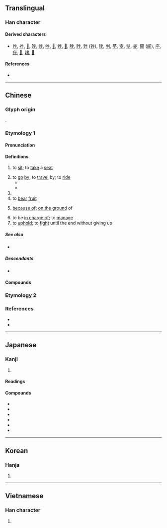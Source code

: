 {{also|座}}
{{character info}}
==Translingual==
{{stroke order}}

===Han character===
{{Han char|rn=32|rad=土|as=04|sn=7|four=88104|canj=OOG|ids=⿻土从,⿱𠦏一}}

====Derived characters====
* [[侳]], [[挫]], [[𡌚]], [[䂳]], [[㟇]], [[唑]], [[𢚂]], [[㛗]], [[𡨠]], [[脞]], [[睉]], [[銼]] ([[锉]]), [[矬]], [[剉]], [[莝]], [[桽]], [[髽]], [[夎]], [[䦟]] ([[䦷]]), [[座]], [[痤]], [[𣨎]], [[趖]], [[𫐩]]

====References====
* {{Han ref|kx=0225.150|dkj=04931|dj=0460.060|hdz=10423.120|uh=5750}}

----

==Chinese==

===Glyph origin===
{{Han etym}}
{{Han compound|留|t1=to stay|土|t2=ground|ls=ic}}.

===Etymology 1===
{{zh-forms|alt=𡋲,𡊎,㘴,㘸,𠱯,𡉡}}

====Pronunciation====
{{zh-pron
|m=zuò
|m-s=zo4
|dg=зуә3
|c=co5,zo6
|c_note=co5 - vernacular; zo6 - literary
|c-t=to1
|g=co5
|h=pfs=chhô;gd=co1
|j=zue3
|mb=cō
|md=sô̤i
|mn=xm,zz,tp,kh,tn,yl,mg,tc,sg:chē/qz,lk:chěr/jj,ph:chě/sx,km,hc:chēr/qz:chǒ/xm,zz,tw:chō/qz:chǒ͘
|mn_note=chē/chěr/chě/chēr, chǒ - vernacular; chō/chǒ͘ - literary
|mn-t=zo6/zê6
|mn-t_note=zo6 - Chaozhou, Shantou; zê6 - Shanwei
|w=3zu
|x=zo5/zo4
|x_note=zo5 - vernacular; zo4 - literary
|mc=y
|oc=y
|ma=y
|cat=v,n,adv
}}

====Definitions====
{{zh-hanzi}}

# to [[sit]]; to [[take]] a [[seat]]
#: {{zh-x|坐下|to '''sit''' down}}
#: {{zh-x|請{Chhiáⁿ} 坐！|Please '''take a seat'''!|MN}}
# to [[go]] [[by]]; to [[travel]] by; to [[ride]]
#* {{zh-x|我 坐 飛機 去 ^上海。|I go to Shanghai '''by''' plane.}}
#* {{zh-x|她 開車 去， 不 坐 火車 去。|She does not go '''by''' train, she drives.}}
# {{zh-alt-form|座|[[seat]]}}
# to [[bear]] [[fruit]]
# {{lb|zh|literary}} [[because of]]; [[on the ground]] of
# to be [[in charge of]]; to [[manage]]
# to [[uphold]];  to [[fight]] until the end without giving up
#: {{zh-x|坐鎮|to [[assume]] [[personal]] [[command]]}}

=====See also=====
* {{zh-l|上|to board}}

=====Descendants=====
* {{desc|bor=1|aih|zai⁶}}

====Compounds====
{{zh-der|告坐|久坐|坐床|安坐|愁坐|促坐|呆坐|同起同坐|坐科|坐以待斃|坐不窺堂|升坐|坐不穩|坐觀成敗|坐懷不亂|坐藥|坐頭|坐而論道|倒坐|坐上客|坐牢|反坐|住坐|坐紅椅子|對坐|同坐|坐簿|圍坐|坐草|坐失良機|坐交椅|平起平坐|坐鐘|坐席|坐曹|坐家女兒|坐冷板凳|坐年|坐館|不忍坐視|坐騎|坐名|坐吃山空|四坐|割席分坐|坐江山|坐定|少坐|坐馳|坐客|坐擁書城|席地而坐|坐月子|從坐|因循坐誤|匡坐|坐殿|坐禪|上高坐|坐井觀天|團坐|坐具|坐下|坐守|宥坐器|坐更|坐功|存坐|坐嘯|坐夜|悶坐|乘坐|坐鎮|並坐|坐不垂堂|安坐待斃|坐賈|廣坐|坐落|坐不住|坐法|坐標|坐吃山崩|坐索|僭坐|坐蘿蔔|席坐|坐褥|坐薪嘗膽|寬坐|坐監|坐致|坐而待旦|坐食|坐帳|坐春風|坐骨|尻坐|危坐|坐困愁城|小坐|坐享其成|坐實|坐間|如坐鍼氈|主坐|坐墊|宴坐|如坐雲霧|列坐|坐部伎|坐立不安|乘機坐大|坐蠟|坐產招夫|如坐針氈|坐骨神經|坐不安席|就坐|如坐春風|坐坡|坐關|坐車|坐起|坐言起行|坐薪懸膽|坐蓐|坐臥不寧|坐臥不安|坐而待斃|坐罪|坐籌帷幄|坐窩子|坐視成敗|坐視|坐浴|坐檯子|坐標軸|坐板瘡|坐斷|坐收漁利|坐性|坐忘|坐廳|坐床撒帳|坐床富貴|坐富貴|坐家虎|坐失|坐天下|坐大|坐堂|坐地分贓|坐化|坐冷子|坐位|坐享|坐纛旂兒|坐隱|坐地|坐以待旦|坐喫山崩|坐轎|兀坐|坐莊|坐無車公|坐擁百城|兩坐|坐困|坐婆|乘亂坐大|敬陪末坐|盤腿而坐|禁坐|掇坐|打坐|搖席破坐|灌夫罵坐|法坐|燕坐|日坐愁城|正襟危坐|枕戈坐甲|整襟危坐|打酒坐|盤坐|稠人廣坐|打坐坡|看坐兒|擦坐|敦坐|歸坐|相坐|爭坐位帖|直角坐標|盤膝而坐|枯坐|環坐|發風罵坐|旁坐|橫坐標|極坐標|肅坐|行思坐想|隅坐|行坐|酒坐|縱坐標|箕坐|顒坐|連坐|靜坐|踞坐|緣坐|高坐|行思坐憶|竟坐|面壁坐禪|默坐|端坐|跛立箕坐|驚坐|罵坐灌夫|蹲坐|隨坐|行監坐守|行三坐五|趺坐|陪坐|閒坐|罵坐|行吟坐詠|起坐|跪坐|跂坐|落坐|行坐不安|行動坐臥}}

===Etymology 2===
{{zh-see|座|ss}}

===References===
* {{R:yue:Hanzi}}
* {{thcwd|3036}}

{{zh-cat|Beginning}}

----

==Japanese==

===Kanji===
{{ja-kanji|grade=|rs=土04}}

# {{rfdef|ja|sort=土04}}

====Readings====
{{ja-readings
|goon=ざ
|kanon=さ
|kun=すわ-る, そぞろ-に, おわ-す
}}

====Compounds====
{{der-top|Compounds}}
* {{ja-r|坐位|ざい|[[seat]]; [[posing]] of [[sit]]ting; [[sitting]] [[sex position]]}}
* {{ja-r|坐視|ざし}}
* {{ja-r|坐洲|ざしゅう}}
* {{ja-r|坐礁|ざしょう}}
* {{ja-r|端坐|たんざ}}
* {{ja-r|連坐|れんざ}}
{{der-bottom}}

----

==Korean==

===Hanja===
{{ko-hanja|앉다|앉을|좌}}

# {{hanja form of|좌|to [[sit]]}}

----

==Vietnamese==

===Han character===
{{vi-hantu|[[tọa]], [[ngồi]], [[toà]], [[toạ]]|rs=土04}}

# {{rfdef|vi}}